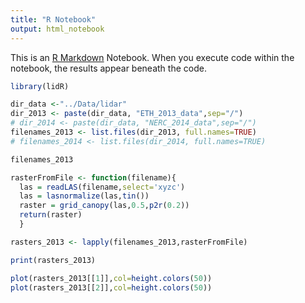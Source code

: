 ```yaml
---
title: "R Notebook"
output: html_notebook
---
```


This is an [R Markdown](http://rmarkdown.rstudio.com) Notebook. When you execute code within the notebook, the results appear beneath the code. 
```r
library(lidR)
```

```r
dir_data <-"../Data/lidar"
dir_2013 <- paste(dir_data, "ETH_2013_data",sep="/")
# dir_2014 <- paste(dir_data, "NERC_2014_data",sep="/")
filenames_2013 <- list.files(dir_2013, full.names=TRUE)
# filenames_2014 <- list.files(dir_2014, full.names=TRUE)

```
```r
filenames_2013

```

```r
rasterFromFile <- function(filename){
  las = readLAS(filename,select='xyzc')
  las = lasnormalize(las,tin())
  raster = grid_canopy(las,0.5,p2r(0.2))
  return(raster)
  }
```


```r
rasters_2013 <- lapply(filenames_2013,rasterFromFile)
```
```r
print(rasters_2013)
```
```r
plot(rasters_2013[[1]],col=height.colors(50))
plot(rasters_2013[[2]],col=height.colors(50))
```
